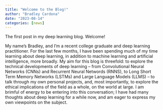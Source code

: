 ```yaml
---
title: "Welcome to the Blog!"
author: "Bradley Cardona"
date: "2023-08-14"
categories: [news]
---
```


The first post in my deep learning blog. Welcome!

My name's Bradley, and I'm a recent college graduate and deep learning practitioner. For the last few months, I have been spending much of my time learning about deep learning, in addition to machine learning and artificial intelligence, more broadly. My aim for this blog is threefold: to explore the technical developments of deep learning -- from Convolutional Neural Networks (CNNs) and Recurrent Neural Networds (RNNS), to Long Short Term Memory Networks (LSTMs) and Large Language Models (LLMS) -- to talk through my own personal projects, and, most importantly, to explore the ethical implications of the field as a whole, on the world at large. I am brimful of energy to be entering into this conversation; I have had many thoughts about deep learning for a while now, and am eager to express my own viewpoints on the subject. 
